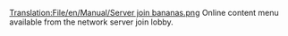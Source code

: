 [[Translation:File/en/Manual/Server join bananas.png]]
Online content menu available from the network server join lobby.